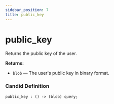 ```yaml
---
sidebar_position: 7
title: public_key
---
```

# public_key

Returns the public key of the user.

**Returns:**

- `blob` — The user's public key in binary format.

### Candid Definition

```candid
public_key : () -> (blob) query;
```